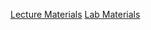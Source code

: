 <a href = "/sections/5_moderation/lecture.qmd" class = "button button1">Lecture Materials</a>
<a href = "/sections/5_moderation/lab.qmd" class = "button button2">Lab Materials</a>
